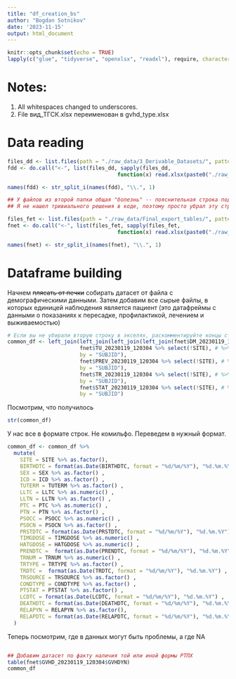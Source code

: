 ```yaml
---
title: "df_creation_bs"
author: "Bogdan Sotnikov"
date: '2023-11-15'
output: html_document
---
```


```r
knitr::opts_chunk$set(echo = TRUE)
lapply(c("glue", "tidyverse", "openxlsx", "readxl"), require, character.only=TRUE)
```

# Notes:
1. All whitespaces changed to underscores.
2. File вид_ТГСК.xlsx переименован в gvhd_type.xlsx


# Data reading 

```r
files_dd <- list.files(path = "./raw_data/3_Derivable_Datasets/", pattern = ".xls", all.files = FALSE, full.names = FALSE)
fdd <- do.call("<-", list(files_dd, sapply(files_dd, 
                                   function(x) read.xlsx(paste0("./raw_data/3_Derivable_Datasets/", x ), na.strings = NA))))

names(fdd) <- str_split_i(names(fdd), "\\.", 1)

## У файлов из второй папки общая "болезнь" -- пояснительная строка под названием столбцов
## Я не нашел тривиального решения в коде, поэтому просто убрал эту строку в экселях

files_fet <- list.files(path = "./raw_data/Final_export_tables/", pattern = ".xls", all.files = FALSE, full.names = FALSE)
fnet <- do.call("<-", list(files_fet, sapply(files_fet, 
                                   function(x) read.xlsx(paste0("./raw_data/Final_export_tables/", x), na.strings = NA, startRow = 1))))

names(fnet) <- str_split_i(names(fnet), "\\.", 1)
```

# Dataframe building

Начнем ~~плясать от печки~~ собирать датасет от файла с демографическими данными.
Затем добавим все сырые файлы, в которых единицей наблюдения является пациент (это датафреймы с данными о показаниях к пересадке, профилактикой, лечением и выживаемостью)
```r
# Если вы не убирали вторую строку в экселях, раскомментируйте концы строчек кода ниже (и уберите лишнюю запятую)
common_df <- left_join(left_join(left_join(left_join(fnet$DM_20230119_120304, # %>% slice(-1),
                       fnet$TU_20230119_120304 %>% select(!SITE), # %>% slice(-1),
                       by = "SUBJID"),
                       fnet$PREV_20230119_120304 %>% select(!SITE), # %>% slice(-1),
                       by = "SUBJID"),
                       fnet$TR_20230119_120304 %>% select(!SITE), # %>% slice(-1),
                       by = "SUBJID"),
                       fnet$STAT_20230119_120304 %>% select(!SITE), # %>% slice(-1),
                       by = "SUBJID")
```

Посмотрим, что получилось
```r
str(common_df)
```

У нас все в формате строк. Не комильфо. Переведем в нужный формат.

```r
common_df <- common_df %>% 
  mutate(
    SITE = SITE %>% as.factor(),
    BIRTHDTC = format(as.Date(BIRTHDTC, format = "%d/%m/%Y"), "%d.%m.%Y") ,
    SEX = SEX %>% as.factor() ,
    ICD = ICD %>% as.factor() ,
    TUTERM = TUTERM %>% as.factor() ,
    LLTC = LLTC %>% as.numeric() ,
    LLTN = LLTN %>% as.factor() ,
    PTC = PTC %>% as.numeric() ,
    PTN = PTN %>% as.factor() ,
    PSOCC = PSOCC %>% as.numeric() ,
    PSOCN = PSOCN %>% as.factor() ,
    PRSTDTC = format(as.Date(PRSTDTC, format = "%d/%m/%Y"), "%d.%m.%Y") , 
    TIMGDOSE = TIMGDOSE %>% as.numeric() ,
    HATGDOSE = HATGDOSE %>% as.numeric() ,
    PRENDTC =  format(as.Date(PRENDTC, format = "%d/%m/%Y"), "%d.%m.%Y") ,
    TRNUM = TRNUM %>% as.numeric() ,
    TRTYPE = TRTYPE %>% as.factor() ,
    TRDTC =  format(as.Date(TRDTC, format = "%d/%m/%Y"), "%d.%m.%Y") ,
    TRSOURCE = TRSOURCE %>% as.factor() ,
    CONDTYPE = CONDTYPE %>% as.factor() ,
    PTSTAT = PTSTAT %>% as.factor() ,
    LCDTC = format(as.Date(LCDTC, format = "%d/%m/%Y"), "%d.%m.%Y") ,
    DEATHDTC = format(as.Date(DEATHDTC, format = "%d/%m/%Y"), "%d.%m.%Y") ,
    RELAPYN = RELAPYN %>% as.factor(),
    RELAPDTC = format(as.Date(RELAPDTC, format = "%d/%m/%Y"), "%d.%m.%Y")
  )
```
Теперь посмотрим, где в данных могут быть проблемы, а где NA

```r

```


```r
## Добавим датасет по факту наличия той или иной формы РТПХ
table(fnet$GVHD_20230119_120304$GVHDYN)
common_df
```

